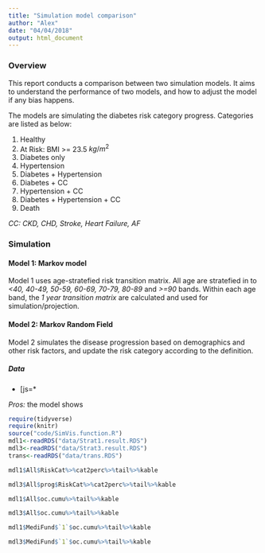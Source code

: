 ```yaml
---
title: "Simulation model comparison"
author: "Alex"
date: "04/04/2018"
output: html_document
---
```


### Overview
This report conducts a comparison between two simulation models. It aims to understand the performance of two models, and how to adjust the model if any bias happens.

The models are simulating the diabetes risk category progress. Categories are listed as below:

1. Healthy
2. At Risk: BMI >= 23.5 $kg/m^2$
3. Diabetes only
4. Hypertension
5. Diabetes + Hypertension
6. Diabetes + CC
7. Hypertension + CC
8. Diabetes + Hypertension + CC
9. Death

*CC: CKD, CHD, Stroke, Heart Failure, AF*


### Simulation

#### Model 1: Markov model
Model 1 uses age-stratefied risk transition matrix. All age are stratefied in to *<40, 40-49, 50-59, 60-69, 70-79, 80-89* and *>=90* bands. Within each age band, the *1 year transition matrix* are calculated and used for simulation/projection.

#### Model 2: Markov Random Field
Model 2 simulates the disease progression based on demographics and other risk factors, and update the risk category according to the definition.

##### Data
* [js=* 


*Pros:* the model shows 



```r
require(tidyverse)
require(knitr)
source("code/SimVis.function.R")
mdl1<-readRDS("data/Strat1.result.RDS")
mdl3<-readRDS("data/Strat3.result.RDS")
trans<-readRDS("data/trans.RDS")

```



```R
mdl1$All$RiskCat%>%cat2perc%>%tail%>%kable
```

```R
mdl3$All$prog$RiskCat%>%cat2perc%>%tail%>%kable
```

```R
mdl1$All$oc.cumu%>%tail%>%kable
```

```R
mdl3$All$oc.cumu%>%tail%>%kable
```


```R
mdl1$MediFund$`1`$oc.cumu%>%tail%>%kable
```

```R
mdl3$MediFund$`1`$oc.cumu%>%tail%>%kable
```



